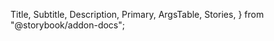   Title,
  Subtitle,
  Description,
  Primary,
  ArgsTable,
  Stories,
} from "@storybook/addon-docs";

<Title />
<Subtitle />
<Description />
<Primary />
<ArgsTable />
<Stories />

# Uncontrolled vs Controlled Tabs

By default, the `<Tab />` component controlls the current tab internally.

But you can take control of the this using the `currentTab` and `onChange` props.
This is useful for integrating the Tab component into things like react-router.

```tsx
import { useMemo } from "react";
import { useLocation, useHistory } from "react-router-dom";
import { Tabs, Tab } from "atomic-elements";

const ROUTES = { "/preview": "tab1", "/edit": "tab2" };

function ControlledTabs() {
  const history = useHistory();
  const { pathname } = useLocation();

  const currentTab = ROUTES[pathname];

  const onChange = (tab: string) => {
    const route = Object.entries(ROUTES).find(
      ([route, tabName]) => tab === tabName
    )[0];
    history.push(route);
  };

  return (
    <Tabs
      tabs={{ tab1: "Tab One", tab2: "Tab Two" }}
      currentTab={currentTab}
      onChange={onChange}
    >
      <Tab name="tab1">
        <div> I'm the first tab</div>
      </Tab>

      <Tab name="tab2">
        <div> I'm the second tab</div>
      </Tab>
    </Tabs>
  );
}
```
